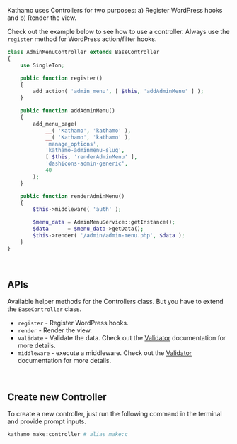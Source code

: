 Kathamo uses Controllers for two purposes: a) Register WordPress hooks and b) Render the view.

Check out the example below to see how to use a controller. Always use the `register` method for WordPress action/filter hooks.

```php
class AdminMenuController extends BaseController
{
	use SingleTon;

	public function register()
	{
		add_action( 'admin_menu', [ $this, 'addAdminMenu' ] );
	}

	public function addAdminMenu()
	{
		add_menu_page(
			__( 'Kathamo', 'kathamo' ),
			__( 'Kathamo', 'kathamo' ),
			'manage_options',
			'kathamo-adminmenu-slug',
			[ $this, 'renderAdminMenu' ],
			'dashicons-admin-generic',
			40
		);
	}

	public function renderAdminMenu()
	{
		$this->middleware( 'auth' );

		$menu_data = AdminMenuService::getInstance();
		$data      = $menu_data->getData();
		$this->render( '/admin/admin-menu.php', $data );
	}
}
```

<br />

## APIs

Available helper methods for the Controllers class. But you have to extend the `BaseController` class.

* `register` - Register WordPress hooks.
* `render` - Render the view.
* `validate` - Validate the data. Check out the [Validator](/documentation/validator) documentation for more details.
* `middleware` - execute a middleware. Check out the [Validator](/documentation/middleware) documentation for more details.

<br />

## Create new Controller

To create a new controller, just run the following command in the terminal and provide prompt inputs.

```bash
kathamo make:controller	# alias make:c
```
